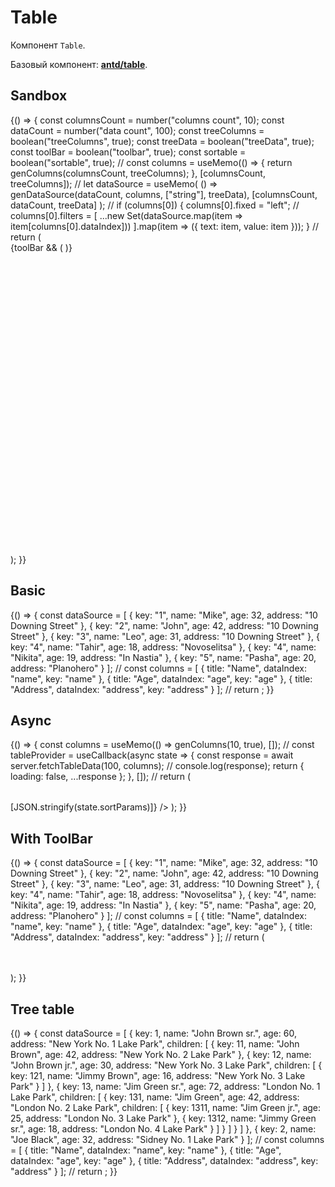 




<Meta
  title="Components/Table/Table"
  component={Table}
  decorators={[withKnobs]}
/>

# Table

Компонент `Table`.

Базовый компонент: [**antd/table**](https://ant.design/components/table/).

## Sandbox

<Preview>
  <Story name="Sandbox">
    {() => {
      const columnsCount = number("columns count", 10);
      const dataCount = number("data count", 100);
      const treeColumns = boolean("treeColumns", true);
      const treeData = boolean("treeData", true);
      const toolBar = boolean("toolbar", true);
      const sortable = boolean("sortable", true);
      //
      const columns = useMemo(() => {
        return genColumns(columnsCount, treeColumns);
      }, [columnsCount, treeColumns]);
      //
      let dataSource = useMemo(
        () => genDataSource(dataCount, columns, ["string"], treeData),
        [columnsCount, dataCount, treeData]
      );
      //
      if (columns[0]) {
        columns[0].fixed = "left";
        //
        columns[0].filters = [
          ...new Set(dataSource.map(item => item[columns[0].dataIndex]))
        ].map(item => ({
          text: item,
          value: item
        }));
      }
      //
      return (
        <div>
          <Table
            height="450px"
            columns={columns}
            sortable={sortable}
            dataSource={dataSource}
          >
            {toolBar && (
              <Table.ToolBar>
                <TableSearch />
                <TableXlsxExporter exportHandler={exportTableToXLSX} />
                <TableTemplates
                  templates={[
                    { title: "test1", favorite: true, state: {} },
                    { title: "test2", favorite: false, state: {} },
                    { title: "test3", favorite: false, state: {} }
                  ]}
                />
                <TableSelectColumnsModal />
              </Table.ToolBar>
            )}
          </Table>
        </div>
      );
    }}
  </Story>
</Preview>

## Basic

<Preview>
  <Story name="Basic">
    {() => {
      const dataSource = [
        {
          key: "1",
          name: "Mike",
          age: 32,
          address: "10 Downing Street"
        },
        {
          key: "2",
          name: "John",
          age: 42,
          address: "10 Downing Street"
        },
        {
          key: "3",
          name: "Leo",
          age: 31,
          address: "10 Downing Street"
        },
        {
          key: "4",
          name: "Tahir",
          age: 18,
          address: "Novoselitsa"
        },
        {
          key: "4",
          name: "Nikita",
          age: 19,
          address: "In Nastia"
        },
        {
          key: "5",
          name: "Pasha",
          age: 20,
          address: "Planohero"
        }
      ];
      //
      const columns = [
        {
          title: "Name",
          dataIndex: "name",
          key: "name"
        },
        {
          title: "Age",
          dataIndex: "age",
          key: "age"
        },
        {
          title: "Address",
          dataIndex: "address",
          key: "address"
        }
      ];
      //
      return <Table columns={columns} dataSource={dataSource} />;
    }}
  </Story>
</Preview>

## Async

<Preview>
  <Story name="Async">
    {() => {
      const columns = useMemo(() => genColumns(10, true), []);
      //
      const tableProvider = useCallback(async state => {
        const response = await server.fetchTableData(100, columns);
        //
        console.log(response);
        return {
          loading: false,
          ...response
        };
      }, []);
      //
      return (
        <Table
          async
          loading
          dataProvider={tableProvider}
          dataProviderDeps={state => [JSON.stringify(state.sortParams)]}
        />
      );
    }}
  </Story>
</Preview>

## With ToolBar

<Preview>
  <Story name="With ToolBar">
    {() => {
      const dataSource = [
        {
          key: "1",
          name: "Mike",
          age: 32,
          address: "10 Downing Street"
        },
        {
          key: "2",
          name: "John",
          age: 42,
          address: "10 Downing Street"
        },
        {
          key: "3",
          name: "Leo",
          age: 31,
          address: "10 Downing Street"
        },
        {
          key: "4",
          name: "Tahir",
          age: 18,
          address: "Novoselitsa"
        },
        {
          key: "4",
          name: "Nikita",
          age: 19,
          address: "In Nastia"
        },
        {
          key: "5",
          name: "Pasha",
          age: 20,
          address: "Planohero"
        }
      ];
      //
      const columns = [
        {
          title: "Name",
          dataIndex: "name",
          key: "name"
        },
        {
          title: "Age",
          dataIndex: "age",
          key: "age"
        },
        {
          title: "Address",
          dataIndex: "address",
          key: "address"
        }
      ];
      //
      return (
        <Table columns={columns} dataSource={dataSource}>
          <Table.ToolBar>
            <TableSearch />
            <TableSelectColumnsModal />
            <TableTransposeButton onTranspose={console.log} />
          </Table.ToolBar>
        </Table>
      );
    }}
  </Story>
</Preview>

## Tree table

<Preview>
  <Story name="Tree table">
    {() => {
      const dataSource = [
        {
          key: 1,
          name: "John Brown sr.",
          age: 60,
          address: "New York No. 1 Lake Park",
          children: [
            {
              key: 11,
              name: "John Brown",
              age: 42,
              address: "New York No. 2 Lake Park"
            },
            {
              key: 12,
              name: "John Brown jr.",
              age: 30,
              address: "New York No. 3 Lake Park",
              children: [
                {
                  key: 121,
                  name: "Jimmy Brown",
                  age: 16,
                  address: "New York No. 3 Lake Park"
                }
              ]
            },
            {
              key: 13,
              name: "Jim Green sr.",
              age: 72,
              address: "London No. 1 Lake Park",
              children: [
                {
                  key: 131,
                  name: "Jim Green",
                  age: 42,
                  address: "London No. 2 Lake Park",
                  children: [
                    {
                      key: 1311,
                      name: "Jim Green jr.",
                      age: 25,
                      address: "London No. 3 Lake Park"
                    },
                    {
                      key: 1312,
                      name: "Jimmy Green sr.",
                      age: 18,
                      address: "London No. 4 Lake Park"
                    }
                  ]
                }
              ]
            }
          ]
        },
        {
          key: 2,
          name: "Joe Black",
          age: 32,
          address: "Sidney No. 1 Lake Park"
        }
      ];
      //
      const columns = [
        {
          title: "Name",
          dataIndex: "name",
          key: "name"
        },
        {
          title: "Age",
          dataIndex: "age",
          key: "age"
        },
        {
          title: "Address",
          dataIndex: "address",
          key: "address"
        }
      ];
      //
      return <Table columns={columns} dataSource={dataSource} />;
    }}
  </Story>
</Preview>

<Props of={TableWithProps} />

